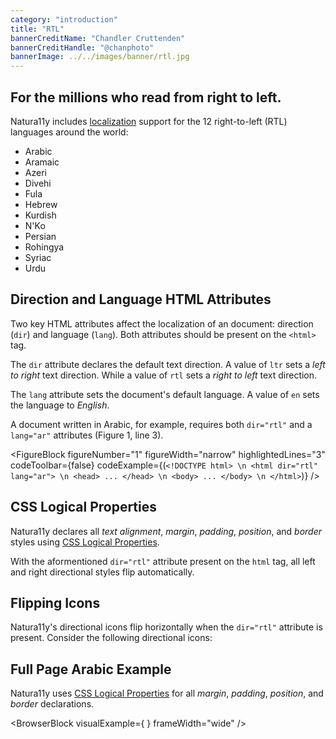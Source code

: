 ```yaml
---
category: "introduction"
title: "RTL"
bannerCreditName: "Chandler Cruttenden"
bannerCreditHandle: "@chanphoto" 
bannerImage: ../../images/banner/rtl.jpg
---
```



<TextBlock>

<h2 class="h1">For the millions who read from right to left.</h2>

Natura11y includes <a href="https://developer.mozilla.org/en-US/docs/Glossary/Localization" target="_blank">localization</a> support for the 12 right-to-left (RTL) languages around the world:

- Arabic
- Aramaic
- Azeri
- Divehi
- Fula
- Hebrew
- Kurdish
- N'Ko
- Persian
- Rohingya
- Syriac
- Urdu

</TextBlock>

<Divider id="direction-and-language-html-attributes" />

<TextBlock>

##  Direction and Language HTML Attributes

Two key HTML attributes affect the localization of an document: direction (`dir`) and language (`lang`). Both attributes should be present on the `<html>` tag.
    
The `dir` attribute declares the default text direction. A value of `ltr` sets a *left to right* text direction. While a value of `rtl` sets a *right to left* text direction.

The `lang` attribute sets the document's default language. A value of `en` sets the language to *English*.

A document written in Arabic, for example, requires both `dir="rtl"` and a `lang="ar"` attributes (Figure 1, line 3).

</TextBlock>

<FigureBlock 
    figureNumber="1"
    figureWidth="narrow"
    highlightedLines="3"
    codeToolbar={false}
    codeExample={(`
        <!DOCTYPE html> \n
        <html dir="rtl" lang="ar"> \n
            <head>
                ...
            </head> \n
            <body>
                ...
            </body> \n
        </html>
    `)}
/>

<Divider id="css-logical-properties" />

<TextBlock>

## CSS Logical Properties

Natura11y declares all *text alignment*, *margin*, *padding*, *position*, and *border* styles using <a href="https://developer.mozilla.org/en-US/docs/Web/CSS/CSS_Logical_Properties" target="_blank">CSS Logical Properties</a>.

With the aformentioned `dir="rtl"` attribute present on the `html` tag, all left and right directional styles flip automatically.

</TextBlock>

<Divider id="flipping-icons" />

<TextBlock>

## Flipping Icons

Natura11y's directional icons flip horizontally when the `dir="rtl"` attribute is present. Consider the following directional icons: 

</TextBlock>

<FlippingIcons />

<Divider id="full-page-arabic-example" />

<TextBlock>

## Full Page Arabic Example

Natura11y uses <a href="https://developer.mozilla.org/en-US/docs/Web/CSS/CSS_Logical_Properties" target="_blank">CSS Logical Properties</a> for all *margin*, *padding*, *position*, and *border* declarations.

</TextBlock>

<BrowserBlock
    visualExample={
        <RTLExample />
    }
    frameWidth="wide"
/>